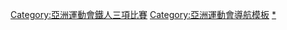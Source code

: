 {{Navbox
|name = 亞洲運動會鐵人三項比賽
|title = [[亞洲運動會鐵人三項比賽]]
|listclass = hlist

|imageleft = [[File:Triathlon pictogram.svg|50px]]
|liststyle = padding-right:50px
|list1= 
* [[2006年亞洲運動會鐵人三項比賽|2006]]
* [[2010年亞洲運動會鐵人三項比賽|2010]]
* [[2014年亞洲運動會鐵人三項比賽|2014]]
* [[2018年亞洲運動會鐵人三項比賽|2018]]
}}<includeonly>[[Category:亞洲運動會鐵人三項比賽]]</includeonly><noinclude>
[[Category:亞洲運動會導航模板]]
[[Category:亞洲運動會鐵人三項比賽|*]]
</noinclude>